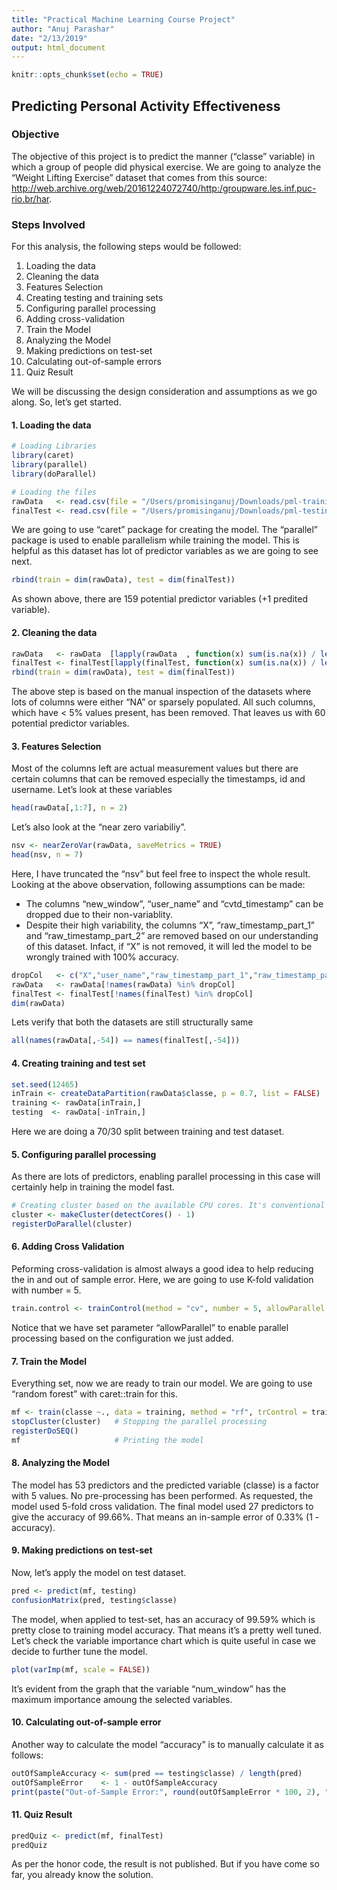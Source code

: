 ```yaml
---
title: "Practical Machine Learning Course Project"
author: "Anuj Parashar"
date: "2/13/2019"
output: html_document
---
```

    
```r
knitr::opts_chunk$set(echo = TRUE)
```

## Predicting Personal Activity Effectiveness

### Objective
The objective of this project is to predict the manner ("classe" variable) in which a group of people did physical exercise. We are going to analyze the "Weight Lifting Exercise" dataset that comes from this source: <http://web.archive.org/web/20161224072740/http:/groupware.les.inf.puc-rio.br/har>.

### Steps Involved
For this analysis, the following steps would be followed:
    
1. Loading the data
2. Cleaning the data
3. Features Selection
4. Creating testing and training sets
5. Configuring parallel processing
6. Adding cross-validation
7. Train the Model
8. Analyzing the Model
9. Making predictions on test-set
10. Calculating out-of-sample errors
11. Quiz Result

We will be discussing the design consideration and assumptions as we go along. So, let's get started.

#### 1. **Loading the data**
```r
# Loading Libraries
library(caret)
library(parallel)
library(doParallel)

# Loading the files
rawData   <- read.csv(file = "/Users/promisinganuj/Downloads/pml-training.csv", na.strings = c("#DIV/0!", "NA"))
finalTest <- read.csv(file = "/Users/promisinganuj/Downloads/pml-testing.csv" , na.strings = c("#DIV/0!", "NA"))
```
We are going to use "caret" package for creating the model. The "parallel" package is used to enable parallelism while training the model. This is helpful as this dataset has lot of predictor variables as we are going to see next.
```r
rbind(train = dim(rawData), test = dim(finalTest))
```
As shown above, there are 159 potential predictor variables (+1 predited variable).

#### 2. **Cleaning the data**
```r
rawData   <- rawData  [lapply(rawData  , function(x) sum(is.na(x)) / length(x)) < 0.05]
finalTest <- finalTest[lapply(finalTest, function(x) sum(is.na(x)) / length(x)) < 0.05]
rbind(train = dim(rawData), test = dim(finalTest))
```
The above step is based on the manual inspection of the datasets where lots of columns were either "NA" or sparsely populated. All such columns, which have < 5% values present, has been removed. That leaves us with 60 potential predictor variables.

#### 3. **Features Selection**
Most of the columns left are actual measurement values but there are certain columns that can be removed especially the timestamps, id and username. Let's look at these variables
```r
head(rawData[,1:7], n = 2)
```
Let's also look at the "near zero variabiliy".
```r
nsv <- nearZeroVar(rawData, saveMetrics = TRUE)
head(nsv, n = 7)
```
Here, I have truncated the "nsv" but feel free to inspect the whole result. Looking at the above observation, following assumptions can be made:

* The columns "new_window", "user_name" and "cvtd_timestamp" can be dropped due to their non-variablity.
* Despite their high variability, the columns "X", "raw_timestamp_part_1" and "raw_timestamp_part_2" are removed based on our understanding of this dataset. Infact, if "X" is not removed, it will led the model to be wrongly trained with 100% accuracy.

```r
dropCol   <- c("X","user_name","raw_timestamp_part_1","raw_timestamp_part_2","cvtd_timestamp","new_window")
rawData   <- rawData[!names(rawData) %in% dropCol]
finalTest <- finalTest[!names(finalTest) %in% dropCol]
dim(rawData)
```
Lets verify that both the datasets are still structurally same
```r
all(names(rawData[,-54]) == names(finalTest[,-54]))
```

#### 4. **Creating training and test set**
```r
set.seed(12465)
inTrain <- createDataPartition(rawData$classe, p = 0.7, list = FALSE)
training <- rawData[inTrain,]
testing  <- rawData[-inTrain,]
```
Here we are doing a 70/30 split between training and test dataset.

#### 5. **Configuring parallel processing**
As there are lots of predictors, enabling parallel processing in this case will certainly help in training the model fast.
```r
# Creating cluster based on the available CPU cores. It's conventional to leave 1 core for OS
cluster <- makeCluster(detectCores() - 1)
registerDoParallel(cluster)
```

#### 6. **Adding Cross Validation**
Peforming cross-validation is almost always a good idea to help reducing the in and out of sample error. Here, we are going to use K-fold validation
with number = 5.
```r
train.control <- trainControl(method = "cv", number = 5, allowParallel = TRUE)
```
Notice that we have set parameter "allowParallel" to enable parallel processing based on the configuration we just added.

#### 7. **Train the Model**
Everything set, now we are ready to train our model. We are going to use "random forest" with caret::train for this.
```r
mf <- train(classe ~., data = training, method = "rf", trControl = train.control)
stopCluster(cluster)   # Stopping the parallel processing
registerDoSEQ()
mf                     # Printing the model
```

#### 8. **Analyzing the Model**
The model has 53 predictors and the predicted variable (classe) is a factor with 5 values. No pre-processing has been performed. As requested, the model used 5-fold cross validation. The final model used 27 predictors to give the accuracy of 99.66%. That means an in-sample error of 0.33% (1 - accuracy).

#### 9. **Making predictions on test-set**
Now, let's apply the model on test dataset.
```r
pred <- predict(mf, testing)
confusionMatrix(pred, testing$classe)
```
The model, when applied to test-set, has an accuracy of 99.59% which is pretty close to training model accuracy. That means it's a pretty well tuned. Let's check the variable importance chart which is quite useful in case we decide to further tune the model.
```r
plot(varImp(mf, scale = FALSE))
```

It's evident from the graph that the variable "num_window" has the maximum importance amoung the selected variables.

#### 10. **Calculating out-of-sample error**
Another way to calculate the model "accuracy" is to manually calculate it as follows:
```r
outOfSampleAccuracy <- sum(pred == testing$classe) / length(pred)
outOfSampleError    <- 1 - outOfSampleAccuracy
print(paste("Out-of-Sample Error:", round(outOfSampleError * 100, 2), "%"))
```
#### 11. **Quiz Result**
```r
predQuiz <- predict(mf, finalTest)
predQuiz
```
As per the honor code, the result is not published. But if you have come so far, you already know the solution.